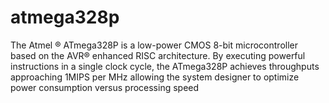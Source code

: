 # atmega328p
The Atmel ® ATmega328P is a low-power CMOS 8-bit microcontroller based on the AVR® enhanced RISC architecture. By
executing powerful instructions in a single clock cycle, the ATmega328P achieves throughputs approaching 1MIPS per MHz
allowing the system designer to optimize power consumption versus processing speed